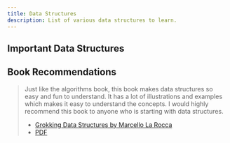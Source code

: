 ```yaml
---
title: Data Structures
description: List of various data structures to learn.
---
```


## <HoverUnderline>Important Data Structures</HoverUnderline>

<Outlet path="/data-structures/*" />

## <HoverUnderline>Book Recommendations</HoverUnderline>

> Just like the algorithms book, this book makes data structures so easy and fun to understand. It has a lot of illustrations and examples which makes it easy to understand the concepts. I would highly recommend this book to anyone who is starting with data structures.
> - [Grokking Data Structures by Marcello La Rocca](https://www.manning.com/books/grokking-data-structures)
> - [PDF](/grokking-data-structures.pdf)
